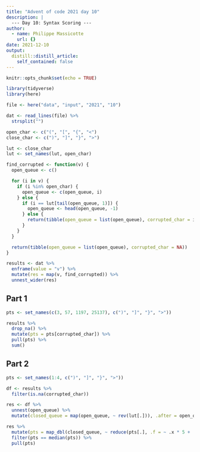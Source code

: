 ```yaml
---
title: "Advent of code 2021 day 10"
description: |
  --- Day 10: Syntax Scoring ---
author:
  - name: Philippe Massicotte
    url: {}
date: 2021-12-10
output:
  distill::distill_article:
    self_contained: false
---
```



```r
knitr::opts_chunk$set(echo = TRUE)

library(tidyverse)
library(here)
```

```r
file <- here("data", "input", "2021", "10")

dat <- read_lines(file) %>%
  strsplit("")

open_char <- c("(", "[", "{", "<")
close_char <- c(")", "]", "}", ">")

lut <- close_char
lut <- set_names(lut, open_char)

find_corrupted <- function(v) {
  open_queue <- c()

  for (i in v) {
    if (i %in% open_char) {
      open_queue <- c(open_queue, i)
    } else {
      if (i == lut[tail(open_queue, 1)]) {
        open_queue <- head(open_queue, -1)
      } else {
        return(tibble(open_queue = list(open_queue), corrupted_char = i))
      }
    }
  }

  return(tibble(open_queue = list(open_queue), corrupted_char = NA))
}

results <- dat %>%
  enframe(value = "v") %>%
  mutate(res = map(v, find_corrupted)) %>%
  unnest_wider(res)
```

## Part 1

```r
pts <- set_names(c(3, 57, 1197, 25137), c(")", "]", "}", ">"))

results %>%
  drop_na() %>%
  mutate(pts = pts[corrupted_char]) %>%
  pull(pts) %>%
  sum()
```


## Part 2

```r
pts <- set_names(1:4, c(")", "]", "}", ">"))

df <- results %>%
  filter(is.na(corrupted_char))

res <- df %>%
  unnest(open_queue) %>%
  mutate(closed_queue = map(open_queue, ~ rev(lut[.])), .after = open_queue)

res %>%
  mutate(pts = map_dbl(closed_queue, ~ reduce(pts[.], .f = ~ .x * 5 + .y))) %>%
  filter(pts == median(pts)) %>%
  pull(pts)
```
